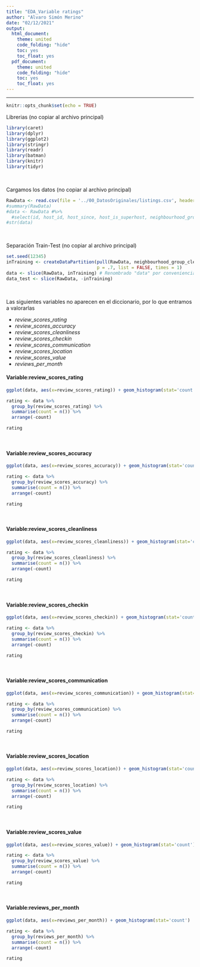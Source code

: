 ```yaml
---
title: "EDA_Variable ratings"
author: "Alvaro Simón Merino"
date: "02/12/2021"
output:
  html_document:
    theme: united
    code_folding: "hide"
    toc: yes
    toc_float: yes
  pdf_document: 
    theme: united
    code_folding: "hide"
    toc: yes
    toc_float: yes
---
```


---

```r
knitr::opts_chunk$set(echo = TRUE)
```

Librerias (no copiar al archivo principal)

```r
library(caret)
library(dplyr)
library(ggplot2)
library(stringr)
library(readr)
library(batman)
library(knitr)
library(tidyr)
```
<br/>


Cargamos los datos (no copiar al archivo principal)

```r
RawData <- read.csv(file = '../00_DatosOriginales/listings.csv', header = TRUE)
#summary(RawData)
#data <- RawData #%>%
  #select(id, host_id, host_since, host_is_superhost, neighbourhood_group_cleansed, property_type, room_type, accommodates, bedrooms, price, minimum_nights, minimum_nights_avg_ntm, maximum_nights_avg_ntm, availability_365, review_scores_rating, review_scores_accuracy, review_scores_cleanliness, review_scores_checkin, review_scores_communication, review_scores_location, review_scores_value, reviews_per_month)
#str(data)
```
<br/>

Separación Train-Test (no copiar al archivo principal)

```r

set.seed(12345)
inTraining <- createDataPartition(pull(RawData, neighbourhood_group_cleansed),
                                  p = .7, list = FALSE, times = 1)
data <- slice(RawData, inTraining) # Renombrado "data" por conveniencia
data_test <- slice(RawData, -inTraining)

```
<br/>

Las siguientes variables no aparecen en el diccionario, por lo que entramos a valorarlas

- $review\_scores\_rating$
- $review\_scores\_accuracy$
- $review\_scores\_cleanliness$
- $review\_scores\_checkin$
- $review\_scores\_communication$
- $review\_scores\_location$
- $review\_scores\_value$
- $reviews\_per\_month$

#### Variable:review_scores_rating

```r
ggplot(data, aes(x=review_scores_rating)) + geom_histogram(stat='count')

rating <- data %>%
  group_by(review_scores_rating) %>%
  summarise(count = n()) %>%
  arrange(-count)

rating
```
<br/>

#### Variable:review_scores_accuracy

```r
ggplot(data, aes(x=review_scores_accuracy)) + geom_histogram(stat='count')

rating <- data %>%
  group_by(review_scores_accuracy) %>%
  summarise(count = n()) %>%
  arrange(-count)

rating
```
<br/>

#### Variable:review_scores_cleanliness

```r
ggplot(data, aes(x=review_scores_cleanliness)) + geom_histogram(stat='count')

rating <- data %>%
  group_by(review_scores_cleanliness) %>%
  summarise(count = n()) %>%
  arrange(-count)

rating
```
<br/>

#### Variable:review_scores_checkin

```r
ggplot(data, aes(x=review_scores_checkin)) + geom_histogram(stat='count')

rating <- data %>%
  group_by(review_scores_checkin) %>%
  summarise(count = n()) %>%
  arrange(-count)

rating
```
<br/>

#### Variable:review_scores_communication

```r
ggplot(data, aes(x=review_scores_communication)) + geom_histogram(stat='count')

rating <- data %>%
  group_by(review_scores_communication) %>%
  summarise(count = n()) %>%
  arrange(-count)

rating
```
<br/>

#### Variable:review_scores_location

```r
ggplot(data, aes(x=review_scores_location)) + geom_histogram(stat='count')

rating <- data %>%
  group_by(review_scores_location) %>%
  summarise(count = n()) %>%
  arrange(-count)

rating
```
<br/>

#### Variable:review_scores_value

```r
ggplot(data, aes(x=review_scores_value)) + geom_histogram(stat='count')

rating <- data %>%
  group_by(review_scores_value) %>%
  summarise(count = n()) %>%
  arrange(-count)

rating
```
<br/>

#### Variable:reviews_per_month

```r
ggplot(data, aes(x=reviews_per_month)) + geom_histogram(stat='count')

rating <- data %>%
  group_by(reviews_per_month) %>%
  summarise(count = n()) %>%
  arrange(-count)

rating
```
<br/>